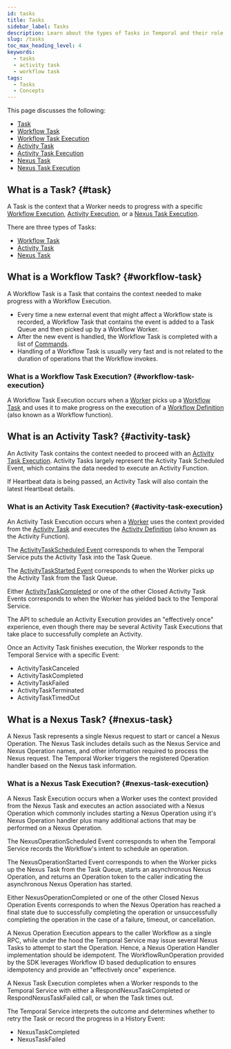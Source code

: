 ```yaml
---
id: tasks
title: Tasks
sidebar_label: Tasks
description: Learn about the types of Tasks in Temporal and their role in Workflow and Activity Executions.
slug: /tasks
toc_max_heading_level: 4
keywords:
  - tasks
  - activity task
  - workflow task
tags:
  - Tasks
  - Concepts
---
```


This page discusses the following:

- [Task](#task)
- [Workflow Task](#workflow-task)
- [Workflow Task Execution](#workflow-task-execution)
- [Activity Task](#activity-task)
- [Activity Task Execution](#activity-task-execution)
- [Nexus Task](#nexus-task)
- [Nexus Task Execution](#nexus-task-execution)

## What is a Task? {#task}

A Task is the context that a Worker needs to progress with a specific [Workflow Execution](/workflow-execution), [Activity Execution](/activities#activity-execution), or a [Nexus Task Execution](#nexus-task-execution).

There are three types of Tasks:

- [Workflow Task](#workflow-task)
- [Activity Task](#activity-task)
- [Nexus Task](#nexus-task)

## What is a Workflow Task? {#workflow-task}

A Workflow Task is a Task that contains the context needed to make progress with a Workflow Execution.

- Every time a new external event that might affect a Workflow state is recorded, a Workflow Task that contains the event is added to a Task Queue and then picked up by a Workflow Worker.
- After the new event is handled, the Workflow Task is completed with a list of [Commands](/workflow-execution#command).
- Handling of a Workflow Task is usually very fast and is not related to the duration of operations that the Workflow invokes.

### What is a Workflow Task Execution? {#workflow-task-execution}

A Workflow Task Execution occurs when a [Worker](/workers#worker-entity) picks up a [Workflow Task](#workflow-task) and uses it to make progress on the execution of a [Workflow Definition](/workflow-definition) (also known as a Workflow function).

## What is an Activity Task? {#activity-task}

An Activity Task contains the context needed to proceed with an [Activity Task Execution](#activity-task-execution).
Activity Tasks largely represent the Activity Task Scheduled Event, which contains the data needed to execute an Activity Function.

If Heartbeat data is being passed, an Activity Task will also contain the latest Heartbeat details.

### What is an Activity Task Execution? {#activity-task-execution}

An Activity Task Execution occurs when a [Worker](/workers#worker-entity) uses the context provided from the [Activity Task](#activity-task) and executes the [Activity Definition](/activities#activity-definition) (also known as the Activity Function).

The [ActivityTaskScheduled Event](/references/events#activitytaskscheduled) corresponds to when the Temporal Service puts the Activity Task into the Task Queue.

The [ActivityTaskStarted Event](/references/events#activitytaskstarted) corresponds to when the Worker picks up the Activity Task from the Task Queue.

Either [ActivityTaskCompleted](/references/events#activitytaskcompleted) or one of the other Closed Activity Task Events corresponds to when the Worker has yielded back to the Temporal Service.

The API to schedule an Activity Execution provides an "effectively once" experience, even though there may be several Activity Task Executions that take place to successfully complete an Activity.

Once an Activity Task finishes execution, the Worker responds to the Temporal Service with a specific Event:

- ActivityTaskCanceled
- ActivityTaskCompleted
- ActivityTaskFailed
- ActivityTaskTerminated
- ActivityTaskTimedOut

## What is a Nexus Task? {#nexus-task}

A Nexus Task represents a single Nexus request to start or cancel a Nexus Operation.
The Nexus Task includes details such as the Nexus Service and Nexus Operation names, and other information required to process the Nexus request.
The Temporal Worker triggers the registered Operation handler based on the Nexus task information.

### What is a Nexus Task Execution? {#nexus-task-execution}

A Nexus Task Execution occurs when a Worker uses the context provided from the Nexus Task and executes an action associated with a Nexus Operation which commonly includes starting a Nexus Operation using it's Nexus Operation handler plus many additional actions that may be performed on a Nexus Operation.

The NexusOperationScheduled Event corresponds to when the Temporal Service records the Workflow's intent to schedule an operation.

The NexusOperationStarted Event corresponds to when the Worker picks up the Nexus Task from the Task Queue, starts an asynchronous Nexus Operation, and returns an Operation token to the caller indicating the asynchronous Nexus Operation has started.

Either NexusOperationCompleted or one of the other Closed Nexus Operation Events corresponds to when the Nexus Operation has reached a final state due to successfully completing the operation or unsuccessfully completing the operation in the case of a failure, timeout, or cancellation.

A Nexus Operation Execution appears to the caller Workflow as a single RPC, while under the hood the Temporal Service may issue several Nexus Tasks to attempt to start the Operation.
Hence, a Nexus Operation Handler implementation should be idempotent.
The WorkflowRunOperation provided by the SDK leverages Workflow ID based deduplication to ensures idempotency and provide an "effectively once" experience.

A Nexus Task Execution completes when a Worker responds to the Temporal Service with either a RespondNexusTaskCompleted or RespondNexusTaskFailed call, or when the Task times out.

The Temporal Service interprets the outcome and determines whether to retry the Task or record the progress in a History Event:

- NexusTaskCompleted
- NexusTaskFailed
